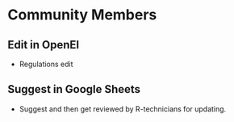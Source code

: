 # Community Members {#comm}

## Edit in OpenEI

- Regulations edit

## Suggest in Google Sheets

- Suggest and then get reviewed by R-technicians for updating.
